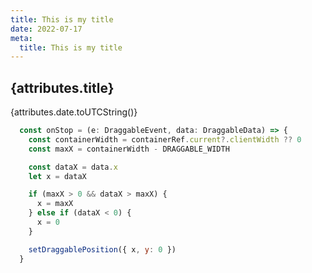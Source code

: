 ```yaml
---
title: This is my title
date: 2022-07-17
meta:
  title: This is my title
---
```


## {attributes.title}

{attributes.date.toUTCString()}

```js
  const onStop = (e: DraggableEvent, data: DraggableData) => {
    const containerWidth = containerRef.current?.clientWidth ?? 0
    const maxX = containerWidth - DRAGGABLE_WIDTH

    const dataX = data.x
    let x = dataX

    if (maxX > 0 && dataX > maxX) {
      x = maxX
    } else if (dataX < 0) {
      x = 0
    }

    setDraggablePosition({ x, y: 0 })
  }
```
